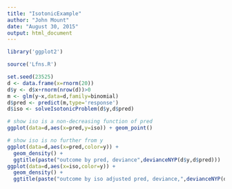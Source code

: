 ```yaml
---
title: "IsotonicExample"
author: "John Mount"
date: "August 30, 2015"
output: html_document
---
```



```r
library('ggplot2')

source('Lfns.R')

set.seed(23525)
d <- data.frame(x=rnorm(20))
d$y <- d$x+rnorm(nrow(d))>0
m <- glm(y~x,data=d,family=binomial)
d$pred <- predict(m,type='response')
d$iso <- solveIsotonicProblem(d$y,d$pred)

# show iso is a non-decreasing function of pred
ggplot(data=d,aes(x=pred,y=iso)) + geom_point()

# show iso is no further from y
ggplot(data=d,aes(x=pred,color=y)) + 
  geom_density() + 
  ggtitle(paste("outcome by pred, deviance",devianceNYP(d$y,d$pred)))
ggplot(data=d,aes(x=iso,color=y)) +
  geom_density() + 
  ggtitle(paste("outcome by iso adjusted pred, deviance,",devianceNYP(d$y,d$iso)))
```

